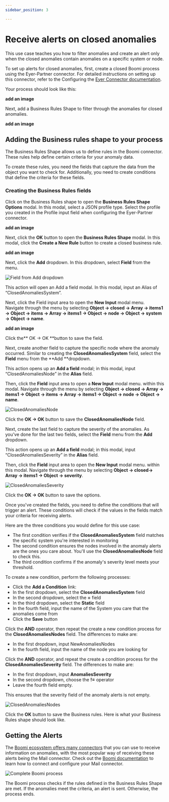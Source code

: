 ```yaml
---
sidebar_position: 3

---
```


# Receive alerts on closed anomalies
This use case teaches you how to filter  anomalies and create an alert only when the closed anomalies contain anomalies on a specific system or node.

To set up alerts for closed anomalies, first, create a closed Boomi process using the Eyer-Partner connector.  For detailed instructions on setting up this connector, refer to the Configuring the [Eyer Connector documentation](https://eyer-docs.netlify.app/docs/getting-started-with-eyer/configuring-the-eyer-connector).

Your process should look like this:

**add an image**

Next, add a Business Rules Shape to filter through the anomalies for closed anomalies.

**add an image**

## Adding the Business rules shape to your process

The Business Rules Shape allows us to define rules in the Boomi connector. These rules help define certain criteria for your anomaly data.

To create these rules, you need the fields that capture the data from the object you want to check for. Additionally, you need to create conditions that define the criteria for these fields.

### Creating the Business Rules fields
Click on the Business Rules shape to open the **Business Rules Shape Options** modal. In this modal, select a JSON profile type. Select the profile you created in the Profile input field when configuring the Eyer-Partner connector.

**add an image**

Next, click the **OK** button to open the **Business Rules Shape** modal. In this modal, click the **Create a New Rule** button to create a closed business rule.

**add an image**

Next, click the **Add** dropdown. In this dropdown, select **Field** from the menu. 


![Field from Add dropdown](../img/image14.png)


This action will open an Add a field modal. In this modal, input an Alias of “ClosedAnomaliesSystem”.

Next, click the Field input area to open the **New Input** modal menu. Navigate through the menu by selecting **Object -> closed -> Array -> items1 -> Object -> items ->  Array ->  items1 -> Object -> node -> Object -> system -> Object -> name**.



**add an image**


Click the** OK -> OK **button to save the field.

Next, create another field to capture the specific node where the anomaly occurred. Similar to creating the **ClosedAnomaliesSystem** field, select the **Field** menu from the **Add **dropdown. 

This action opens up an **Add a field** modal; in this modal, input “ClosedAnomaliesNode” in the **Alias** field.

Then, click the **Field** input area to open a **New Input** modal menu. within this modal. Navigate through the menu by selecting **Object -> closed -> Array -> items1 -> Object -> items ->  Array ->  items1 -> Object -> node -> Object -> name**.



![ClosedAnomaliesNode](../img/image7.png)


Click the **OK -> OK** button to save the **ClosedAnomaliesNode** field.

Next, create the last field to capture the severity of the anomalies. As you’ve done for the last two fields, select the **Field** menu from the **Add** dropdown. 

This action opens up an **Add a field** modal; in this modal, input “ClosedAnomaliesSeverity” in the **Alias** field.

Then, click the **Field** input area to open the **New Input** modal menu. within this modal. Navigate through the menu by selecting **Object -> closed-> Array -> items1 -> Object -> severity**.



![ClosedAnomaliesSeverity](../img/image8.png)


Click the **OK -> OK** button to save the options.

Once you've created the fields, you need to define the conditions that will trigger an alert. These conditions will check if the values in the fields match your criteria for receiving alerts.

Here are the three conditions you would define for this use case:



* The first condition verifies if the **ClosedAnomaliesSystem** field matches the specific system you're interested in monitoring
* The second condition ensures the nodes involved in the anomaly alerts are the ones you care about. You'll use the **ClosedAnomaliesNode** field to check this.
* The third condition confirms if the anomaly's severity level meets your threshold.

To create a new condition, perform the following processes:



* Click the **Add a Condition** link:
* In the first dropdown, select the **ClosedAnomaliesSystem** field
* In the second dropdown, select the **=** field
* In the third dropdown, select the **Static** field
* In the fourth field, input the name of the System you care that the anomalies come from
* Click the **Save** button

Click the **AND** operator, then repeat the create a new condition process for the **ClosedAnomaliesNodes** field. The differences to make are:



* In the first dropdown, input  NewAnomaliesNodes
* In the fourth field, input the name of the node you are looking for

Click the **AND** operator, and repeat the create a condition process for the **ClosedAnomaliesSeverity** field. The differences to make are: 



* In the first dropdown, input  **AnomaliesSeverity**
* In the second dropdown, choose the **!=** operator
* Leave the fourth field empty.

This ensures that the severity field of the anomaly alerts is not empty.

![ClosedAnomaliesNodes](../img/image20.png)


Click the **OK** button to save the Business rules. Here is what your Business Rules shape should look like.


## Getting the Alerts

The [Boomi ecosystem offers many connectors](https://help.boomi.com/docs/atomsphere/integration/connectors/c-atm-connectors_bb305b35-0f13-4937-a918-f85dbbe1b27b/) that you can use to receive information on anomalies, with the most popular way of receiving these alerts being the Mail connector.  Check out the [Boomi documentation](https://help.boomi.com/docs/atomsphere/integration/connectors/r-atm-mail_connector_4e32e771-5351-4e2c-b1fd-d7bd1bd82f1a/#:~:text=Use%20the%20Mail%20connector%20to,exchanging%20data%20between%20trading%20partners.) to learn how to connect and configure your Mail connector.


![Complete Boomi process](../img/image17.jpg)


The Boomi process checks if the rules defined in the Business Rules Shape are met. If the anomalies meet the criteria, an alert is sent. Otherwise, the process ends.


